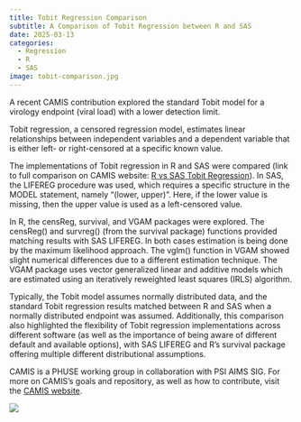 ```yaml
---
title: Tobit Regression Comparison 
subtitle: A Comparison of Tobit Regression between R and SAS
date: 2025-03-13
categories:
  - Regression
  - R
  - SAS
image: tobit-comparison.jpg
---
```


A recent CAMIS contribution explored the standard Tobit model for a virology endpoint (viral load) with a lower detection limit.

Tobit regression, a censored regression model, estimates linear relationships between independent variables and a dependent variable that is either left- or right-censored at a specific known value.

The implementations of Tobit regression in R and SAS were compared (link to full comparison on CAMIS website: [R vs SAS Tobit Regression](https://psiaims.github.io/CAMIS/Comp/r-sas_tobit.html)). In SAS, the LIFEREG procedure was used, which requires a specific structure in the MODEL statement, namely "(lower, upper)". Here, if the lower value is missing, then the upper value is used as a left-censored value.

In R, the censReg, survival, and VGAM packages were explored. The censReg() and survreg() (from the survival package) functions provided matching results with SAS LIFEREG. In both cases estimation is being done by the maximum likelihood approach. The vglm() function in VGAM showed slight numerical differences due to a different estimation technique. The VGAM package uses vector generalized linear and additive models which are estimated using an iteratively reweighted least squares (IRLS) algorithm.

Typically, the Tobit model assumes normally distributed data, and the standard Tobit regression results matched between R and SAS when a normally distributed endpoint was assumed. Additionally, this comparison also highlighted the flexibility of Tobit regression implementations across different software (as well as the importance of being aware of different default and available options), with SAS LIFEREG and R's survival package offering multiple different distributional assumptions.

CAMIS is a PHUSE working group in collaboration with PSI AIMS SIG. For more on CAMIS's goals and repository, as well as how to contribute, visit the [CAMIS website](https://psiaims.github.io/CAMIS/).

![](tobit-comparison.jpg){fig-align="center" out-width="75%"}
